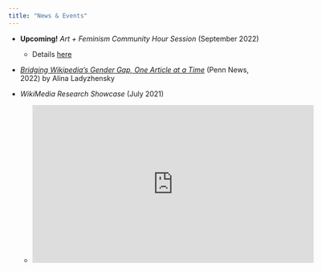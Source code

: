 ```yaml
---
title: "News & Events"
---
```



* **Upcoming!** *Art + Feminism Community Hour Session* (September 2022)
  + Details [here](https://artandfeminism.org/research-closing-wikipedias-gender-gaps/)

* [*Bridging Wikipedia’s Gender Gap, One Article at a Time*](https://www.asc.upenn.edu/news-events/news/bridging-wikipedias-gender-gap-one-article-time) (Penn News, 2022) by Alina Ladyzhensky

* *WikiMedia Research Showcase* (July 2021) 
  + <iframe width="560" height="315" src="https://www.youtube.com/embed/otN3H-hIImQ?start=2151" title="YouTube video player" frameborder="0" allow="accelerometer; autoplay; clipboard-write; encrypted-media; gyroscope; picture-in-picture" allowfullscreen></iframe>